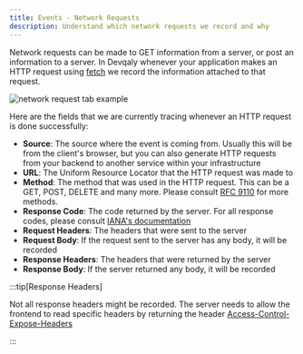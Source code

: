 ```yaml
---
title: Events - Network Requests
description: Understand which network requests we record and why
---
```




Network requests can be made to GET information from a server, or post an information to a server. In Devqaly whenever
your application makes an HTTP request using <a href="https://developer.mozilla.org/en-US/docs/Web/API/Fetch_API" target="_blank">fetch</a>
we record the information attached to that request.

<Image src={networkRequestTabExample} alt="network request tab example"/>

Here are the fields that we are currently tracing whenever an HTTP request is done successfully:

- **Source**: The source where the event is coming from. Usually this will be from the client's browser, but you can also
generate HTTP requests from your backend to another service within your infrastructure
- **URL**: The Uniform Resource Locator that the HTTP request was made to
- **Method**: The method that was used in the HTTP request. This can be a GET, POST, DELETE and many more.
Please consult <a href="https://www.rfc-editor.org/rfc/rfc9110#name-methods" target="_blank">RFC 9110</a> for more methods.
- **Response Code**: The code returned by the server.
For all response codes, please consult <a href="https://www.iana.org/assignments/http-status-codes/http-status-codes.xhtml" target="_blank">IANA's documentation</a>
- **Request Headers**: The headers that were sent to the server
- **Request Body**: If the request sent to the server has any body, it will be recorded
- **Response Headers**: The headers that were returned by the server
- **Response Body**: If the server returned any body, it will be recorded

:::tip[Response Headers]

Not all response headers might be recorded. The server needs to allow the frontend to read specific headers by returning
the header <a href="https://developer.mozilla.org/en-US/docs/Web/HTTP/Headers/Access-Control-Expose-Headers" target="_blank">Access-Control-Expose-Headers</a>

:::